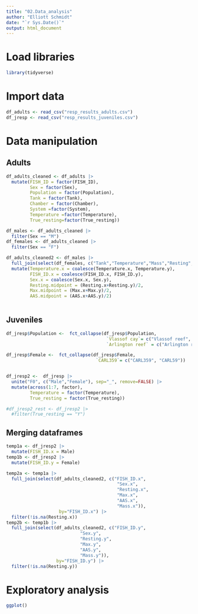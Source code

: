 ```yaml
---
title: "02.Data_analysis"
author: "Elliott Schmidt"
date: "`r Sys.Date()`"
output: html_document
---
```


# Load libraries

```r
library(tidyverse)
```

# Import data

```r
df_adults <- read_csv("resp_results_adults.csv")
df_jresp <- read_csv("resp_results_juveniles.csv")
```

# Data manipulation
## Adults
```r
df_adults_cleaned <- df_adults |> 
  mutate(FISH_ID = factor(FISH_ID), 
         Sex = factor(Sex), 
         Population = factor(Population), 
         Tank = factor(Tank), 
         Chamber = factor(Chamber), 
         System =factor(System), 
         Temperature =factor(Temperature), 
         True_resting=factor(True_resting)) 

df_males <- df_adults_cleaned |> 
  filter(Sex == "M")
df_females <- df_adults_cleaned |> 
  filter(Sex == "F")

df_adults_cleaned2 <- df_males |> 
  full_join(select(df_females, c("Tank","Temperature","Mass","Resting","Max","AAS","FISH_ID","Sex")), by="Tank") |> 
  mutate(Temperature.x = coalesce(Temperature.x, Temperature.y), 
         FISH_ID.x = coalesce(FISH_ID.x, FISH_ID.y),
         Sex.x = coalesce(Sex.x, Sex.y),
         Resting.midpoint = (Resting.x+Resting.y)/2, 
         Max.midpoint = (Max.x+Max.y)/2, 
         AAS.midpoint = (AAS.x+AAS.y)/2) 
  
```

## Juveniles
```r
df_jresp$Population <-  fct_collapse(df_jresp$Population, 
                                      `Vlassof cay`= c("Vlassof reef", "Vlassof", "Vlassof Cay", "Vlassof cay"), 
                                      `Arlington reef` = c("Arlington reef","Arlginton reef")) 

df_jresp$Female <-  fct_collapse(df_jresp$Female, 
                                  `CARL359`= c("CARL359", "CARL59")) 


df_jresp2 <-  df_jresp |> 
  unite("F0", c("Male","Female"), sep="_", remove=FALSE) |>
  mutate(across(1:7, factor), 
         Temperature = factor(Temperature), 
         True_resting = factor(True_resting)) 

#df_jresp2_rest <- df_jresp2 |> 
  #filter(True_resting == "Y")
```

## Merging dataframes
```r
temp1a <- df_jresp2 |> 
  mutate(FISH_ID.x = Male)
temp1b <- df_jresp2 |> 
  mutate(FISH_ID.y = Female)

temp2a <- temp1a |> 
  full_join(select(df_adults_cleaned2, c("FISH_ID.x",
                                          "Sex.x",
                                          "Resting.x", 
                                          "Max.x", 
                                          "AAS.x", 
                                          "Mass.x")), 
                    by="FISH_ID.x") |> 
  filter(!is.na(Resting.x))
temp2b <- temp1b |> 
  full_join(select(df_adults_cleaned2, c("FISH_ID.y",
                            "Sex.y",
                            "Resting.y", 
                            "Max.y", 
                            "AAS.y", 
                            "Mass.y")), 
                   by="FISH_ID.y") |> 
  filter(!is.na(Resting.y))


```

# Exploratory analysis 

```r
ggplot()
```

